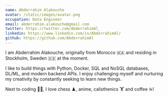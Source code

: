 ```yaml
---
name: Abderrahim Alakouche
avatar: /static/images/avatar.png
occupation: Data Engineer
email: abderrahim.alakouche@gmail.com
twitter: https://twitter.com/AbderrahimAl_
linkedin: https://www.linkedin.com/in/AbderrahimAl/
github: https://github.com/AbderrahimAl
---
```


I am Abderrahim Alakouche, originally from Morocco 🇲🇦 and residing in Stockholm, Sweden 🇸🇪 at the moment.

I like to build things with Python, Docker, SQL and NoSQL databases, DL/ML, and modern backend APIs.
I enjoy challenging myself and nurturing my creativity by constantly seeking to learn new things.

Next to coding 👨‍💻, I love chess ♟️, anime, calisthenics 🏋️ and coffee ☕!
